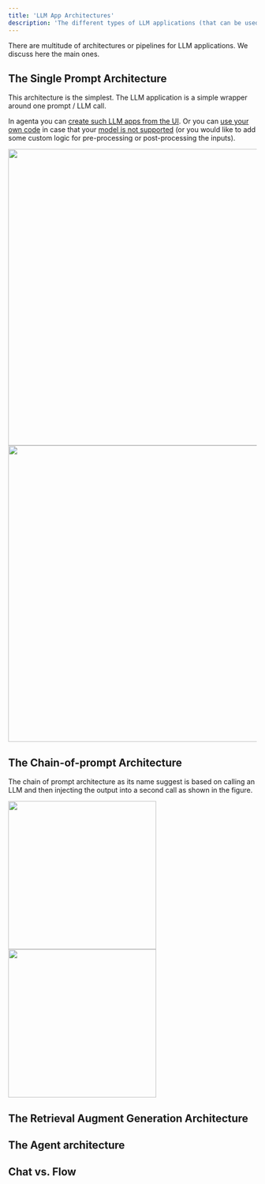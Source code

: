 ```yaml
---
title: 'LLM App Architectures'
description: 'The different types of LLM applications (that can be used in agenta).'
---
```



There are multitude of architectures or pipelines for LLM applications. We discuss here the main ones. 

## The Single Prompt Architecture

This architecture is the simplest. The LLM application is a simple wrapper around one prompt / LLM call. 

In agenta you can [create such LLM apps from the UI](/getting_started/getting-started-ui). Or you can [use your own code](quickstart/getting-started-code) in case that your [model is not supported](tutorials/deploy-mistral-model) (or you would like to add some custom logic for pre-processing or post-processing the inputs).

<img className="dark:hidden" height="600" src="/images/learning/single_prompt_light.png" />
<img className="hidden dark:block" height="600" src="/images/learning/single_prompt_dark.png" />


## The Chain-of-prompt Architecture

The chain of prompt architecture as its name suggest is based on calling an LLM and then injecting the output into a second call as shown in the figure. 

<img className="dark:hidden" width="300" src="/images/learning/chain-of-prompts_light.png"/>
<img className="hidden dark:block" width="300" src="/images/learning/chain-of-prompts_dark.png" />

## The Retrieval Augment Generation Architecture

## The Agent architecture

## Chat vs. Flow